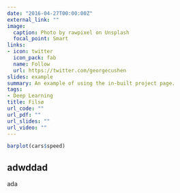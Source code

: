 ```yaml
---
date: "2016-04-27T00:00:00Z"
external_link: ""
image: 
  caption: Photo by rawpixel on Unsplash
  focal_point: Smart
links:
- icon: twitter
  icon_pack: fab
  name: Follow
  url: https://twitter.com/georgecushen
slides: example
summary: An example of using the in-built project page.
tags:
- Deep Learning
title: Filsø
url_code: ""
url_pdf: ""
url_slides: ""
url_video: ""
---
```


```r
barplot(cars$speed)
```
## adwddad
ada